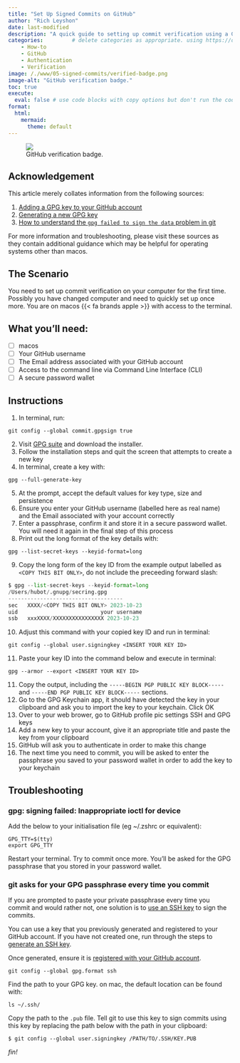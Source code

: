```yaml
---
title: "Set Up Signed Commits on GitHub"
author: "Rich Leyshon"
date: last-modified
description: "A quick guide to setting up commit verification using a GPG key."
categories:         # delete categories as appropriate. using https://diataxis.fr/ documentation definitions.
    - How-to
    - GitHub
    - Authentication
    - Verification
image: /./www/05-signed-commits/verified-badge.png
image-alt: "GitHub verification badge."
toc: true 
execute: 
  eval: false # use code blocks with copy options but don't run the code
format:
  html:
    mermaid:
      theme: default
---
```

<figure class=center>
  <img class="shaded_box" src="/./www/05-signed-commits/verified-badge.png"></img>
  <figcaption>GitHub verification badge.</figcaption>
</figure>

## Acknowledgement

This article merely collates information from the following sources:

1. [Adding a GPG key to your GitHub account](https://docs.github.com/en/authentication/managing-commit-signature-verification/adding-a-gpg-key-to-your-github-account)
2. [Generating a new GPG key](https://docs.github.com/en/authentication/managing-commit-signature-verification/generating-a-new-gpg-key)
3. [How to understand the `gpg failed to sign the data` problem in git](https://gist.github.com/paolocarrasco/18ca8fe6e63490ae1be23e84a7039374)

For more information and troubleshooting, please visit these sources as they
contain additional guidance which may be helpful for operating systems other
than macos.

## The Scenario

You need to set up commit verification on your computer for the first time.
Possibly you have changed computer and need to quickly set up once more. You
are on macos {{< fa brands apple >}} with access to the terminal.

## What you'll need:

- [ ] macos
- [ ] Your GitHub username
- [ ] The Email address associated with your GitHub account
- [ ] Access to the command line via Command Line Interface (CLI)
- [ ] A secure password wallet

## Instructions

1. In terminal, run:
```.python
git config --global commit.gpgsign true
```
2. Visit [GPG suite](https://gpgtools.org/) and download the installer. 
3. Follow the installation steps and quit the screen that attempts to create a
new key
4. In terminal, create a key with:
```.python
gpg --full-generate-key
```
5. At the prompt, accept the default values for key type, size and persistence
6. Ensure you enter your GitHub username (labelled here as real name) and the
Email associated with your account correctly
7. Enter a passphrase, confirm it and store it in a secure password wallet. You
will need it again in the final step of this process
8. Print out the long format of the key details with:
```.python
gpg --list-secret-keys --keyid-format=long
```
9. Copy the long form of the key ID from the example output labelled as
`<COPY THIS BIT ONLY>`, do not include the preceeding forward slash:
```python
$ gpg --list-secret-keys --keyid-format=long
/Users/hubot/.gnupg/secring.gpg
------------------------------------
sec   XXXX/<COPY THIS BIT ONLY> 2023-10-23 
uid                          your username
ssb   xxxXXXX/XXXXXXXXXXXXXXXX 2023-10-23

```
10. Adjust this command with your copied key ID and run in terminal:
```.python
git config --global user.signingkey <INSERT YOUR KEY ID>

```
11. Paste your key ID into the command below and execute in terminal: 
```.python
gpg --armor --export <INSERT YOUR KEY ID>
```
11. Copy the output, including the `-----BEGIN PGP PUBLIC KEY BLOCK-----`  and
`-----END PGP PUBLIC KEY BLOCK-----` sections.
12. Go to the GPG Keychain app, it should have detected the key in your
clipboard and ask you to import the key to your keychain. Click OK
13. Over to your web brower, go to GitHub <i class="fa-solid fa-arrow-right"></i> profile pic <i class="fa-solid fa-arrow-right"></i> settings <i class="fa-solid fa-arrow-right"></i> SSH and GPG keys
14. Add a new key to your account, give it an appropriate title and paste the
key from your clipboard
15. GitHub will ask you to authenticate in order to make this change
16. The next time you need to commit, you will be asked to enter the passphrase
you saved to your password wallet in order to add the key to your keychain

## Troubleshooting

:::{.callout-caution collapse="true"}

### gpg: signing failed: Inappropriate ioctl for device

Add the below to your initialisation file (eg ~/.zshrc or equivalent):  

```.python
GPG_TTY=$(tty)
export GPG_TTY
```
Restart your terminal. Try to commit once more. You’ll be asked for the GPG
passphrase that you stored in your password wallet.
:::

:::{.callout-caution collapse="true"}

### git asks for your GPG passphrase every time you commit

If you are prompted to paste your private passphrase every time you commit and
would rather not, one solution is to [use an SSH key](https://docs.github.com/en/authentication/managing-commit-signature-verification/telling-git-about-your-signing-key#telling-git-about-your-ssh-key) to sign the
commits.  

You can use a key that you previously generated and registered to your GitHub
account. If you have not created one, run through the steps to
[generate an SSH key](https://docs.github.com/en/authentication/connecting-to-github-with-ssh/generating-a-new-ssh-key-and-adding-it-to-the-ssh-agent).   

Once generated, ensure it is [registered with your GitHub account](https://docs.github.com/en/authentication/connecting-to-github-with-ssh/adding-a-new-ssh-key-to-your-github-account).  

```.python
git config --global gpg.format ssh
```

Find the path to your GPG key. on mac, the default location can be found with:
```.python
ls ~/.ssh/
```
Copy the path to the `.pub` file. Tell git to use this key to sign commits
using this key by replacing the path below with the path in your clipboard:

```.python
$ git config --global user.signingkey /PATH/TO/.SSH/KEY.PUB

```
:::


<p id=fin><i>fin!</i></p>
